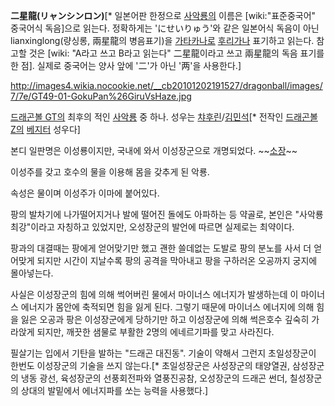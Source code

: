 '''二星龍(リャンシンロン)'''[* 일본어판 한정으로 [[사악룡]]의 이름은 [wiki:"표준중국어" 중국어식 독음]으로 읽는다. 정확하게는 'にせいりゅう'와 같은 일본어식 독음이 아닌 lianxinglong(량싱롱, 兩星龍의 병음표기)을 [[가타카나]]로 [[후리가나]] 표기하고 읽는다. 참고할 것은 [wiki: "A라고 쓰고 B라고 읽는다" 二星龍이라고 쓰고 兩星龍의 독음 표기를 한 점]. 실제로 중국어는 양사 앞에 '二'가 아닌 '两'을 사용한다.]

http://images4.wikia.nocookie.net/__cb20101202191527/dragonball/images/7/7e/GT49-01-GokuPan%26GiruVsHaze.jpg

[[드래곤볼 GT]]의 최후의 적인 [[사악룡]] 중 하나. 성우는 [[챠후린]]/[[김민석]][* 전작인 [[드래곤볼 Z]]의 [[베지터]] 성우다]

본디 일판명은 이성룡이지만, 국내에 와서 이성장군으로 개명되었다. ~~[[소장]]~~

이성주를 갖고 호수의 물을 이용해 몸을 갖추게 된 악룡.

속성은 물이며 이성주가 이마에 붙어있다.

팡의 발차기에 나가떨어지거나 발에 떨어진 돌에도 아파하는 등 약골로, 본인은 "사악룡 최강"이라고 자칭하고 있었지만, 오성장군의 발언에 따르면 실제로는 최약이다. 

팡과의 대결때는 팡에게 얻어맞기만 했고 괜한 쓸데없는 도발로 팡의 분노를 사서 더 얻어맞게 되지만 시간이 지날수록 팡의 공격을 막아내고 팡을 구하러온 오공까지 궁지에 몰아넣는다.

사실은 이성장군의 힘에 의해 썩어버린 물에서 마이너스 에너지가 발생하는데 이 마이너스 에너지가 몸안에 축적되면 힘을 잃게 된다. 
그렇기 때문에 마이너스 에너지에 의해 힘을 잃은 오공과 팡은 이성장군에게 당하기만 하고 이성장군에 의해 썩은호수 깊숙히 가라앉게 되지만, 깨끗한 샘물로 부활한 2명의 에네르기파를 맞고 사라진다. 

필살기는 입에서 기탄을 발하는 "드래곤 대진동". 기술이 약해서 그런지 초일성장군이 한번도 이성장군의 기술을 쓰지 않는다.[* 초일성장군은 사성장군의 태양열권, 삼성장군의 냉동 광선, 육성장군의 선풍회전파와 열풍진공참, 오성장군의 드래곤 썬더, 칠성장군의 상대의 발밑에서 에너지파를 쏘는 능력을 사용했다.]
